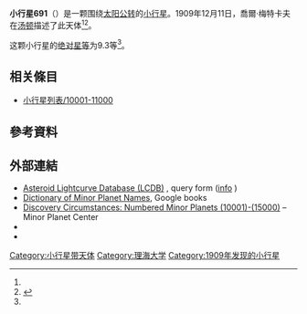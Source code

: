 {{Infobox planet
 | minorplanet     = yes
 | name            = 691 Lehigh
 | background      = #D6D6D6
 | image = 
 | image_size      = 
 | caption         =
 | discovery_ref   =  <ref name="MPC-object" />
 | discoverer      = [[喬爾·梅特卡夫|喬爾·梅特卡夫]]
 | discovery_site  = [[汤顿|汤顿]]
 | discovered      = 1909年12月11日
 | mpc_name        = 691 Lehigh
 | alt_names       = 691 Lehigh
 | pronounced      = 
 | named_after     = <ref name="MPC-object" />
 | mp_category     = [[主帶小行星|主帶小行星]] <ref name="MPC-object" /><ref name="jpldata" />
 | orbit_ref       = <ref name="a">[http://ssd.jpl.nasa.gov/sbdb.cgi?sstr=691 691] {{Wayback|url=http://ssd.jpl.nasa.gov/sbdb.cgi?sstr=691 |date=20190819165632 }}，小行星數據庫瀏覽器（JPL Small-Body Database Browser）－[[美国国家航空航天局|美国国家航空航天局]]喷气推进实验室</ref>
 | epoch           = 2018-03-23.0（[[儒略日|JD]] 2458200.5）
 | uncertainty     = 0
 | observation_arc = 
 | aphelion = {{convert|3.380|AU|km|3|abbr=on|lk=out}}
 | perihelion      = {{convert|2.6416794|AU|km|3|abbr=on}}
 | semimajor       = 3.0105925
 | eccentricity    = 0.1225384
 | period          = 5.22[[儒略年|yr]]
 | mean_anomaly    = 302.58741[[度|°]]
 | mean_motion     = {{Deg2DMS|0.18868000|sup=ms}} / day
 | inclination     = 13.01291
 | asc_node        = 87.98672°
 | arg_peri        = 304.47783
 | mean_diameter   = 
 | rotation        = 
 | albedo          =
 | spectral_type   =
 | abs_magnitude   = 9.3<ref name="jpldata" />
}}
'''小行星691'''（{{lang-en|691 Lehigh}}）是一颗围绕[[太阳|太阳]][[公转|公转]]的[[小行星|小行星]]。1909年12月11日，喬爾·梅特卡夫在[[汤顿|汤顿]]描述了此天体<ref name="a" /><ref>{{cite news|title=小行星列表|url=http://cfa-www.harvard.edu/iau/lists/NumberedMPs.txt|accessdate=2018-10-19|newspaper=哈佛大学|archive-date=2008-05-17|archive-url=https://web.archive.org/web/20080517010638/http://cfa-www.harvard.edu/iau/lists/NumberedMPs.txt|dead-url=no}}</ref>。

这颗小行星的[[绝对星等|绝对星等]]为9.3等<ref name="a" />。

== 相关條目 ==
*[[小行星列表/10001-11000|小行星列表/10001-11000]]

== 參考資料 ==
{{reflist|refs=

<ref name="jpldata">{{cite web
 |type         = 2018-01-26 last obs.
 |title        = JPL Small-Body Database Browser:691 Lehigh-691 Lehigh
 |url          = https://ssd.jpl.nasa.gov/sbdb.cgi?sstr=691
 |publisher    = [[Jet_Propulsion_Laboratory|Jet Propulsion Laboratory]]
 |accessdate   = 28 March 2018
 |archive-date = 2020-11-25
 |archive-url  = https://web.archive.org/web/20201125093235/https://ssd.jpl.nasa.gov/sbdb.cgi?sstr=691
 |dead-url     = no
}}</ref>

<ref name="MPC-object">{{cite web
  |title      = 691 Lehigh
  |work      = Minor Planet Center
  |url      = https://www.minorplanetcenter.net/db_search/show_object?object_id=691
  |accessdate      = 28 March 2018
  |archive-date      = 2016-03-04
  |archive-url      = https://web.archive.org/web/20160304132400/http://minorplanetcenter.net/db_search/show_object?object_id=691
  |dead-url      = no
  }}</ref>

}}

==  外部連結 ==
* [http://www.minorplanet.info/PHP/lcdbsummaryquery.php Asteroid Lightcurve Database (LCDB)] {{Wayback|url=http://www.minorplanet.info/PHP/lcdbsummaryquery.php |date=20171210173955 }}, query form ([http://www.minorplanet.info/lightcurvedatabase.html info] {{Wayback|url=http://www.minorplanet.info/lightcurvedatabase.html |date=20171216050541 }})
* [https://books.google.com/books?id=aeAg1X7afOoC&pg Dictionary of Minor Planet Names], Google books
* [http://www.minorplanetcenter.net/iau/lists/NumberedMPs010001.html Discovery Circumstances: Numbered Minor Planets (10001)-(15000)] {{Wayback|url=http://www.minorplanetcenter.net/iau/lists/NumberedMPs010001.html |date=20180612162317 }} – Minor Planet Center
* {{AstDys|691}}
* {{JPL small body}}

{{Minor Planet Number|[[小行星690|小行星690]]|[[小行星692|小行星692]]}}
{{小天体}}

{{DEFAULTSORT:Lehigh}}
[[Category:小行星带天体|Category:小行星带天体]]
[[Category:理海大学|Category:理海大学]]
[[Category:1909年发现的小行星|Category:1909年发现的小行星]]


{{beltasteroid-stub}}